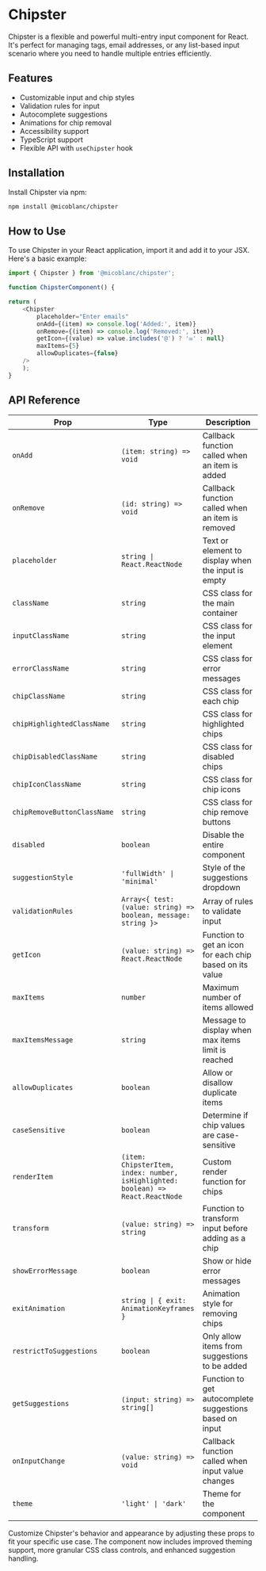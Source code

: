 
# Chipster

Chipster is a flexible and powerful multi-entry input component for React. It's perfect for managing tags, email addresses, or any list-based input scenario where you need to handle multiple entries efficiently.


## Features

- Customizable input and chip styles
- Validation rules for input
- Autocomplete suggestions
- Animations for chip removal
- Accessibility support
- TypeScript support
- Flexible API with `useChipster` hook

## Installation

Install Chipster via npm:

```bash filename="Install library" {3} copy
npm install @micoblanc/chipster
```
## How to Use

To use Chipster in your React application, import it and add it to your JSX. Here's a basic example:
```js filename="Chipster.jsx" {3} copy
import { Chipster } from '@micoblanc/chipster';

function ChipsterComponent() {

return (
    <Chipster
        placeholder="Enter emails"
        onAdd={(item) => console.log('Added:', item)}
        onRemove={(item) => console.log('Removed:', item)}
        getIcon={(value) => value.includes('@') ? '✉️' : null}
        maxItems={5}
        allowDuplicates={false}
    />
    );
}
```

## API Reference

| Prop | Type | Description |
| ---- | ---- | ----------- |
| `onAdd` | `(item: string) => void` | Callback function called when an item is added |
| `onRemove` | `(id: string) => void` | Callback function called when an item is removed |
| `placeholder` | `string \| React.ReactNode` | Text or element to display when the input is empty |
| `className` | `string` | CSS class for the main container |
| `inputClassName` | `string` | CSS class for the input element |
| `errorClassName` | `string` | CSS class for error messages |
| `chipClassName` | `string` | CSS class for each chip |
| `chipHighlightedClassName` | `string` | CSS class for highlighted chips |
| `chipDisabledClassName` | `string` | CSS class for disabled chips |
| `chipIconClassName` | `string` | CSS class for chip icons |
| `chipRemoveButtonClassName` | `string` | CSS class for chip remove buttons |
| `disabled` | `boolean` | Disable the entire component |
| `suggestionStyle` | `'fullWidth' \| 'minimal'` | Style of the suggestions dropdown |
| `validationRules` | `Array<{ test: (value: string) => boolean, message: string }>` | Array of rules to validate input |
| `getIcon` | `(value: string) => React.ReactNode` | Function to get an icon for each chip based on its value |
| `maxItems` | `number` | Maximum number of items allowed |
| `maxItemsMessage` | `string` | Message to display when max items limit is reached |
| `allowDuplicates` | `boolean` | Allow or disallow duplicate items |
| `caseSensitive` | `boolean` | Determine if chip values are case-sensitive |
| `renderItem` | `(item: ChipsterItem, index: number, isHighlighted: boolean) => React.ReactNode` | Custom render function for chips |
| `transform` | `(value: string) => string` | Function to transform input before adding as a chip |
| `showErrorMessage` | `boolean` | Show or hide error messages |
| `exitAnimation` | `string \| { exit: AnimationKeyframes }` | Animation style for removing chips |
| `restrictToSuggestions` | `boolean` | Only allow items from suggestions to be added |
| `getSuggestions` | `(input: string) => string[]` | Function to get autocomplete suggestions based on input |
| `onInputChange` | `(value: string) => void` | Callback function called when input value changes |
| `theme` | `'light' \| 'dark'` | Theme for the component |

Customize Chipster's behavior and appearance by adjusting these props to fit your specific use case. The component now includes improved theming support, more granular CSS class controls, and enhanced suggestion handling.